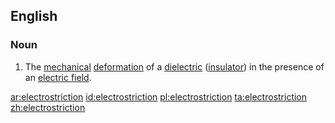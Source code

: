 ==English==

===Noun===
{{wikipedia}}
{{en-noun|s|-}}

# {{context|physics}} The [[mechanical]] [[deformation]] of a [[dielectric]] ([[insulator]]) in the presence of an [[electric field]].

[[ar:electrostriction]]
[[id:electrostriction]]
[[pl:electrostriction]]
[[ta:electrostriction]]
[[zh:electrostriction]]